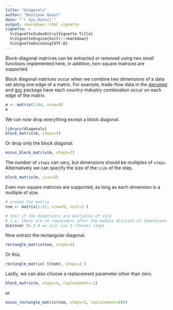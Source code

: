```yaml
---
title: "diagonals"
author: "Bastiaan Quast"
date: "`r Sys.Date()`"
output: rmarkdown::html_vignette
vignette: >
  %\VignetteIndexEntry{Vignette Title}
  %\VignetteEngine{knitr::rmarkdown}
  %\VignetteEncoding{UTF-8}
---
```


Block-diagonal matrices can be extracted or removed using two small functions implemented here, in addition, non-square matrices are supported.

Block diagonal matrices occur when we combine two dimensions of a data set along one edge of a matrix. For example, trade-flow data in the [decompr](http://cran.r-project.org/web/packages/decompr/index.html) and [gvc](http://cran.r-project.org/web/packages/gvc/index.html) package have each country-industry combination occur on each edge of the matrix.

```r
m <- matrix(1:64, nrow=8)
m
```

We can now drop everything except a block diagonal.

```r
library(diagonals)
block_matrix(m, steps=4)
```

Or drop only the block diagonal.

```r
minus_block_matrix(m, steps=2)
```

The number of `steps` can vary, but dimensions should be multiples of `steps`. Alternatively we can specify the size of the `size` of the step.

```r
block_matrix(m, size=2)
```

Even non-square matrices are supported, as long as each dimension is a multiple of size.

```r
# create the matrix
nsm <- matrix(1:27, nrow=9, ncol=3 )

# test if the dimensions are multiples of size
# i.e. there are no remainders after the modulo division of dimensions by steps
dim(nsm) %% 3 # we will use 3 (three) steps
```

Now extract the rectangular diagonal.

```r
rectangle_matrix(nsm, steps=3)
```

Or this.

```r
rectangle_matrix( t(nsm), steps=3 )
```

Lastly, we can also choose a replacement parameter other than zero.

```r
block_matrix(m, steps=4, replacement=-1)
```

or 

```r
minus_rectangle_matrix(nsm, steps=3, replacement=666)
```
